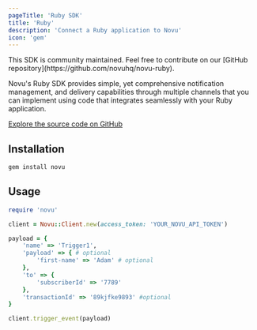 ```yaml
---
pageTitle: 'Ruby SDK'
title: 'Ruby'
description: 'Connect a Ruby application to Novu'
icon: 'gem'
---
```


<Callout type="warning">
  This SDK is community maintained. Feel free to contribute on our [GitHub
  repository](https://github.com/novuhq/novu-ruby).
</Callout>

Novu's Ruby SDK provides simple, yet comprehensive notification management, and delivery capabilities through multiple channels that you can implement using code that integrates seamlessly with your Ruby application.

[Explore the source code on GitHub](https://github.com/novuhq/novu-ruby)

## Installation

```javascript
gem install novu
```

## Usage

```ruby
require 'novu'

client = Novu::Client.new(access_token: 'YOUR_NOVU_API_TOKEN')

payload = {
    'name' => 'Trigger1',
    'payload' => { # optional
        'first-name' => 'Adam' # optional
    },
    'to' => {
        'subscriberId' => '7789'
    },
    'transactionId' => '89kjfke9893' #optional
}

client.trigger_event(payload)
```
